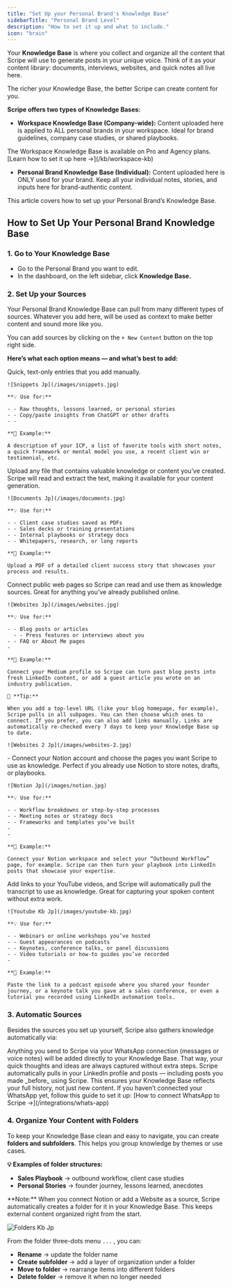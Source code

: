 ```yaml
---
title: "Set Up your Personal Brand's Knowledge Base"
sidebarTitle: "Personal Brand Level"
description: "How to set it up and what to include."
icon: "brain"
---
```


Your **Knowledge Base** is where you collect and organize all the content that Scripe will use to generate posts in your unique voice. Think of it as your content library: documents, interviews, websites, and quick notes all live here.

The richer your Knowledge Base, the better Scripe can create content for you.

**Scripe offers two types of Knowledge Bases:**

- **Workspace Knowledge Base (Company-wide):** Content uploaded here is applied to ALL personal brands in your workspace. Ideal for brand guidelines, company case studies, or shared playbooks.

<Note>
  The Workspace Knowledge Base is available on Pro and Agency plans. [Learn how to set it up here →](/kb/workspace-kb)
</Note>

- **Personal Brand Knowledge Base (Individual):** Content uploaded here is ONLY used for your brand. Keep all your individual notes, stories, and inputs here for brand-authentic content.

This article covers how to set up your Personal Brand’s Knowledge Base.

## How to Set Up Your Personal Brand Knowledge Base

### 1. Go to Your Knowledge Base

- Go to the Personal Brand you want to edit.
- In the dashboard, on the left sidebar, click **Knowledge Base.**

### 2. Set Up your Sources

Your Personal Brand Knowledge Base can pull from many different types of sources. Whatever you add here, will be used as context to make better content and sound more like you.

You can add sources by clicking on the `+ New Content` button on the top right side.

**Here’s what each option means — and what’s best to add:**

<CardGroup cols={1}>
  <Card title="Snippets" icon="note-sticky">
    Quick, text-only entries that you add manually.

    ![Snippets Jp](/images/snippets.jpg)

    **💡 Use for:**

    - - Raw thoughts, lessons learned, or personal stories
    - - Copy/paste insights from ChatGPT or other drafts
    - - 

    **📝 Example:**

    A description of your ICP, a list of favorite tools with short notes, a quick framework or mental model you use, a recent client win or testimonial, etc.
  </Card>
  <Card title="Documents" icon="paperclip">
    Upload any file that contains valuable knowledge or content you’ve created. Scripe will read and extract the text, making it available for your content generation.

    ![Documents Jp](/images/documents.jpg)

    **💡 Use for:**

    - - Client case studies saved as PDFs
    - - Sales decks or training presentations
    - - Internal playbooks or strategy docs
    - - Whitepapers, research, or long reports

    **📝 Example:**

    Upload a PDF of a detailed client success story that showcases your process and results.
  </Card>
  <Card title="Websites" icon="laptop-mobile">
    Connect public web pages so Scripe can read and use them as knowledge sources. Great for anything you’ve already published online.

    ![Websites Jp](/images/websites.jpg)

    **💡 Use for:**

    - - Blog posts or articles
      - - Press features or interviews about you
    - - FAQ or About Me pages
    - 

    **📝 Example:**

    Connect your Medium profile so Scripe can turn past blog posts into fresh LinkedIn content, or add a guest article you wrote on an industry publication.

    🔄 **Tip:**

    When you add a top-level URL (like your blog homepage, for example), Scripe pulls in all subpages. You can then choose which ones to connect. If you prefer, you can also add links manually. Links are automatically re-checked every 7 days to keep your Knowledge Base up to date.

    ![Websites 2 Jp](/images/websites-2.jpg)
  </Card>
  <Card title="Notion" icon="folders">
    - Connect your Notion account and choose the pages you want Scripe to use as knowledge. Perfect if you already use Notion to store notes, drafts, or playbooks.

    ![Notion Jp](/images/notion.jpg)

    **💡 Use for:**

    - - Workflow breakdowns or step-by-step processes
    - - Meeting notes or strategy docs
    - - Frameworks and templates you’ve built
    - 
    - 

    **📝 Example:**

    Connect your Notion workspace and select your “Outbound Workflow” page, for example. Scripe can then turn your playbook into LinkedIn posts that showcase your expertise.
  </Card>
  <Card title="Youtube Videos" icon="circle-video">
    Add links to your YouTube videos, and Scripe will automatically pull the transcript to use as knowledge. Great for capturing your spoken content without extra work.

    ![Youtube Kb Jp](/images/youtube-kb.jpg)

    **💡 Use for:**

    - - Webinars or online workshops you’ve hosted
    - - Guest appearances on podcasts
    - - Keynotes, conference talks, or panel discussions
    - - Video tutorials or how-to guides you’ve recorded
    - 

    **📝 Example:**

    Paste the link to a podcast episode where you shared your founder journey, or a keynote talk you gave at a sales conference, or even a tutorial you recorded using LinkedIn automation tools.
  </Card>
</CardGroup>

### 3. Automatic Sources

Besides the sources you set up yourself, Scripe also gathers knowledge automatically via:

<CardGroup cols={1}>
  <Card title="WhatsApp Connection">
    Anything you send to Scripe via your WhatsApp connection (messages or voice notes) will be added directly to your Knowledge Base. That way, your quick thoughts and ideas are always captured without extra steps.
  </Card>
  <Card title="LinkedIn Profile & Posts">
    Scripe automatically pulls in your LinkedIn profile and posts — including posts you made _before_ using Scripe. This ensures your Knowledge Base reflects your full history, not just new content.
  </Card>
</CardGroup>

<Tip>
  If you haven’t connected your WhatsApp yet, follow this guide to set it up: [How to connect WhatsApp to Scripe →](/integrations/whats-app)
</Tip>

### 4. Organize Your Content with Folders

To keep your Knowledge Base clean and easy to navigate, you can create **folders and subfolders**. This helps you group knowledge by themes or use cases.

**💡 Examples of folder structures:**

- **Sales Playbook** → outbound workflow, client case studies
- **Personal Stories** → founder journey, lessons learned, anecdotes

<Info>
  **Note:** When you connect Notion or add a Website as a source, Scripe automatically creates a folder for it in your Knowledge Base. This keeps external content organized right from the start.
</Info>

![Folders Kb Jp](/images/folders-kb.jpg)

From the folder three-dots menu `...` , you can:

- **Rename** → update the folder name
- **Create subfolder** → add a layer of organization under a folder
- **Move to folder** → rearrange items into different folders
- **Delete folder** → remove it when no longer needed